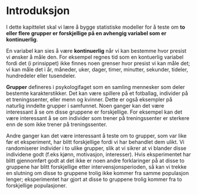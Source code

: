 # Introduksjon {#intro}

I dette kapittelet skal vi lære å bygge statistiske modeller for å teste om **to eller flere grupper er forskjellige på en avhengig variabel som er kontinuerlig**. 

En variabel kan sies å være **kontinuerlig** når vi kan bestemme hvor presist vi ønsker å måle den. For eksempel regnes tid som en kontuerlig variabel fordi det (i prinsippet) ikke finnes noen grenser hvor presist vi kan måle det; vi kan måle det i år, måneder, uker, dager, timer, minutter, sekunder, tideler, hundredeler eller tusendeler.

**Grupper** defineres i psykologifaget som en samling mennesker som deler bestemte karakterstikker. Det kan være spillere på et fotballag, individer på et treningssenter, eller menn og kvinner. Dette er også eksempler på naturlig inndelte grupper i samfunnet. Noen ganger kan det være interessant å se om disse gruppene er forskjellige. For eksempel kan det være interessant å se om individer som trener på treningssenter er sterkere enn de som ikke trener på treningssenter.

Andre ganger kan det være interessant å teste om to grupper, som var like før et eksperiment, har blitt forskjellige fordi vi har behandlet dem ulikt. Vi randomiserer individer i to ulike grupper, slik at vi sikrer at vi blander disse individene godt (f.eks kjønn, motivasjon, interesser). Hvis eksperimentet har blitt gjennomført godt at det ikke er noen andre forklaringer på at disse to gruppene har blitt forskjellige etter intervensjonsperioden, så kan vi trekke en slutning om disse to gruppene trolig ikke kommer fra samme populasjon lenger; eksperimentet har gjort at disse to gruppene trolig kommer fra to forskjellige populasjoner. 